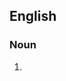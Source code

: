 {{also|anglosaxons|anglo-saxons}}

==English==

===Noun===
{{head|en|noun form}}

# {{plural of|Anglo-Saxon|lang=en}}